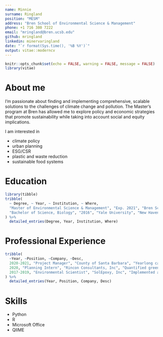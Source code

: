 ```yaml
---
name: Minnie
surname: Ringland
position: "MESM"
address: "Bren School of Environmental Science & Management"
phone: +1 716 380 7222
email: "mringland@bren.ucsb.edu"
github: mringland
linkedin: minervaringland
date: "`r format(Sys.time(), '%B %Y')`"
output: vitae::moderncv
---
```


```r
knitr::opts_chunk$set(echo = FALSE, warning = FALSE, message = FALSE)
library(vitae)
```

# About me

I'm passionate about finding and implementing comprehensive, scalable solutions to the challenges of climate change and pollution. The Master's program at Bren has allowed me to explore policy and economic strategies that promote sustainability while taking into account social and equity implications.

I am interested in
  
* climate policy  
* urban planning  
* ESG/CSR  
* plastic and waste reduction  
* sustainable food systems  

# Education

```r
library(tibble)
tribble(
  ~ Degree, ~ Year, ~ Institution, ~ Where,
  "Master of Environmental Science & Management", "Exp. 2021", "Bren School of Environmental Science & Management", "University of California, Santa Barbara",
  "Bachelor of Science, Biology", "2016", "Yale University", "New Haven, Connecticut"
) %>% 
  detailed_entries(Degree, Year, Institution, Where)
```

# Professional Experience

```r
tribble(
  ~Year, ~Position, ~Company, ~Desc,
  2020-2021, "Project Manager", "County of Santa Barbara", "Yearlong capstone project to produce a Natural and Working Lands Component, including a carbon stock assessment and an emissions forecast, for incorporation into the County of Santa Barbara’s 2030 Climate Action Plan update",
  2020, "Planning Intern", "Rincon Consultants, Inc", "Quantified greenhouse gas emissions for 5 utility clients as third party verifier ensuring compliance with California Air Resources Board Mandatory Reporting rule and other regulations",
  2017-2019, "Environmental Scientist", "SolEpoxy, Inc", "Implemented and upgraded company’s environmental management system in conformity with ISO 14001:2015"
) %>% 
  detailed_entries(Year, Position, Company, Desc)
```

# Skills

* Python  
* R  
* Microsoft Office
* QIIME

